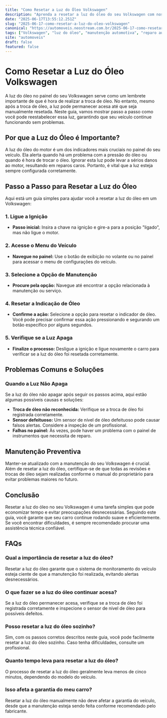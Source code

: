 ```yaml
---
title: "Como Resetar a Luz do Óleo Volkswagen"
description: "Aprenda a resetar a luz do óleo do seu Volkswagen com nosso guia detalhado, garantindo a manutenção adequada do seu veículo."
date: "2025-06-17T13:55:12.251Z"
slug: "2025-06-17-como-resetar-a-luz-do-oleo-volkswagen"
canonical: "https://automoveis.neostream.com.br/2025-06-17-como-resetar-a-luz-do-oleo-volkswagen"
tags: ["Volkswagen", "luz do óleo", "manutenção automotiva", "reparo automotivo"]
site: "automoveis"
draft: false
featured: false
---
```


# Como Resetar a Luz do Óleo Volkswagen

A luz do óleo no painel do seu Volkswagen serve como um lembrete importante de que é hora de realizar a troca de óleo. No entanto, mesmo após a troca de óleo, a luz pode permanecer acesa até que seja manualmente resetada. Neste guia, vamos mostrar passo a passo como você pode reestabelecer essa luz, garantindo que seu veículo continue funcionando sem problemas.

## Por que a Luz do Óleo é Importante?

A luz do óleo do motor é um dos indicadores mais cruciais no painel do seu veículo. Ela alerta quando há um problema com a pressão do óleo ou quando é hora de trocar o óleo. Ignorar esta luz pode levar a sérios danos ao motor, resultando em reparos caros. Portanto, é vital que a luz esteja sempre configurada corretamente.

## Passo a Passo para Resetar a Luz do Óleo

Aqui está um guia simples para ajudar você a resetar a luz do óleo em um Volkswagen:

### 1. Ligue a Ignição
- **Passo inicial:** Insira a chave na ignição e gire-a para a posição "ligado", mas não ligue o motor.

### 2. Acesse o Menu do Veículo
- **Navegue no painel:** Use o botão de exibição no volante ou no painel para acessar o menu de configurações do veículo.

### 3. Selecione a Opção de Manutenção
- **Procure pela opção:** Navegue até encontrar a opção relacionada à manutenção ou serviço.

### 4. Resetar a Indicação de Óleo
- **Confirme a ação:** Selecione a opção para resetar o indicador de óleo. Você pode precisar confirmar essa ação pressionando e segurando um botão específico por alguns segundos.

### 5. Verifique se a Luz Apaga
- **Finalize o processo:** Desligue a ignição e ligue novamente o carro para verificar se a luz do óleo foi resetada corretamente.

## Problemas Comuns e Soluções

### Quando a Luz Não Apaga
Se a luz do óleo não apagar após seguir os passos acima, aqui estão algumas possíveis causas e soluções:

- **Troca de óleo não reconhecida:** Verifique se a troca de óleo foi registrada corretamente.
- **Sensor defeituoso:** Um sensor de nível de óleo defeituoso pode causar falsos alertas. Considere a inspeção de um profissional.
- **Falhas no painel:** Às vezes, pode haver um problema com o painel de instrumentos que necessita de reparo.

## Manutenção Preventiva

Manter-se atualizado com a manutenção do seu Volkswagen é crucial. Além de resetar a luz do óleo, certifique-se de que todas as revisões e trocas de óleo sejam realizadas conforme o manual do proprietário para evitar problemas maiores no futuro.

## Conclusão

Resetar a luz do óleo no seu Volkswagen é uma tarefa simples que pode economizar tempo e evitar preocupações desnecessárias. Seguindo este guia, você garante que seu carro continue rodando suave e eficientemente. Se você encontrar dificuldades, é sempre recomendado procurar uma assistência técnica confiável.

## FAQs

### Qual a importância de resetar a luz do óleo?
Resetar a luz do óleo garante que o sistema de monitoramento do veículo esteja ciente de que a manutenção foi realizada, evitando alertas desnecessários.

### O que fazer se a luz do óleo continuar acesa?
Se a luz do óleo permanecer acesa, verifique se a troca de óleo foi registrada corretamente e inspecione o sensor de nível de óleo para possíveis defeitos.

### Posso resetar a luz do óleo sozinho?
Sim, com os passos corretos descritos neste guia, você pode facilmente resetar a luz do óleo sozinho. Caso tenha dificuldades, consulte um profissional.

### Quanto tempo leva para resetar a luz do óleo?
O processo de resetar a luz do óleo geralmente leva menos de cinco minutos, dependendo do modelo do veículo.

### Isso afeta a garantia do meu carro?
Resetar a luz do óleo manualmente não deve afetar a garantia do veículo, desde que a manutenção esteja sendo feita conforme recomendado pelo fabricante.